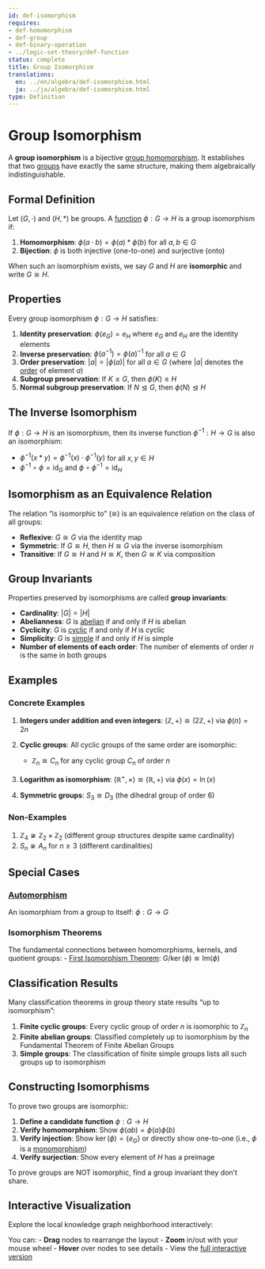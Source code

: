 ```yaml
---
id: def-isomorphism
requires:
- def-homomorphism
- def-group
- def-binary-operation
- ../logic-set-theory/def-function
status: complete
title: Group Isomorphism
translations:
  en: ../en/algebra/def-isomorphism.html
  ja: ../ja/algebra/def-isomorphism.html
type: Definition
---
```


# Group Isomorphism {#def-isomorphism}

A **group isomorphism** is a bijective [group homomorphism](def-homomorphism.qmd). It establishes that two [groups](def-group.qmd) have exactly the same structure, making them algebraically indistinguishable.

## Formal Definition

Let $(G, \cdot)$ and $(H, *)$ be groups. A [function](../logic-set-theory/def-function.qmd) $\phi: G \to H$ is a group isomorphism if:

1. **Homomorphism**: $\phi(a \cdot b) = \phi(a) * \phi(b)$ for all $a, b \in G$
2. **Bijection**: $\phi$ is both injective (one-to-one) and surjective (onto)

When such an isomorphism exists, we say $G$ and $H$ are **isomorphic** and write $G \cong H$.

## Properties

Every group isomorphism $\phi: G \to H$ satisfies:

1. **Identity preservation**: $\phi(e_G) = e_H$ where $e_G$ and $e_H$ are the identity elements
2. **Inverse preservation**: $\phi(a^{-1}) = \phi(a)^{-1}$ for all $a \in G$
3. **Order preservation**: $|a| = |\phi(a)|$ for all $a \in G$ (where $|a|$ denotes the [order](def-order.qmd) of element $a$)
4. **Subgroup preservation**: If $K \leq G$, then $\phi(K) \leq H$
5. **Normal subgroup preservation**: If $N \trianglelefteq G$, then $\phi(N) \trianglelefteq H$

## The Inverse Isomorphism

If $\phi: G \to H$ is an isomorphism, then its inverse function $\phi^{-1}: H \to G$ is also an isomorphism:

- $\phi^{-1}(x * y) = \phi^{-1}(x) \cdot \phi^{-1}(y)$ for all $x, y \in H$
- $\phi^{-1} \circ \phi = \text{id}_G$ and $\phi \circ \phi^{-1} = \text{id}_H$

## Isomorphism as an Equivalence Relation

The relation "is isomorphic to" ($\cong$) is an equivalence relation on the class of all groups:

- **Reflexive**: $G \cong G$ via the identity map
- **Symmetric**: If $G \cong H$, then $H \cong G$ via the inverse isomorphism
- **Transitive**: If $G \cong H$ and $H \cong K$, then $G \cong K$ via composition

## Group Invariants

Properties preserved by isomorphisms are called **group invariants**:

- **Cardinality**: $|G| = |H|$
- **Abelianness**: $G$ is [abelian](def-abelian-group.qmd) if and only if $H$ is abelian
- **Cyclicity**: $G$ is [cyclic](def-cyclic-group.qmd) if and only if $H$ is cyclic
- **Simplicity**: $G$ is [simple](def-simple-group.qmd) if and only if $H$ is simple
- **Number of elements of each order**: The number of elements of order $n$ is the same in both groups

## Examples

### Concrete Examples

1. **Integers under addition and even integers**: $(\mathbb{Z}, +) \cong (2\mathbb{Z}, +)$ via $\phi(n) = 2n$

2. **Cyclic groups**: All cyclic groups of the same order are isomorphic:
   - $\mathbb{Z}_n \cong C_n$ for any cyclic group $C_n$ of order $n$

3. **Logarithm as isomorphism**: $(\mathbb{R}^+, \times) \cong (\mathbb{R}, +)$ via $\phi(x) = \ln(x)$

4. **Symmetric groups**: $S_3 \cong D_3$ (the dihedral group of order 6)

### Non-Examples

1. $\mathbb{Z}_4 \not\cong \mathbb{Z}_2 \times \mathbb{Z}_2$ (different group structures despite same cardinality)
2. $S_n \not\cong A_n$ for $n \geq 3$ (different cardinalities)

## Special Cases

### [Automorphism](def-automorphism.qmd)
An isomorphism from a group to itself: $\phi: G \to G$

### Isomorphism Theorems
The fundamental connections between homomorphisms, kernels, and quotient groups:
- [First Isomorphism Theorem](thm-first-isomorphism.qmd): $G/\ker(\phi) \cong \text{Im}(\phi)$

## Classification Results

Many classification theorems in group theory state results "up to isomorphism":

1. **Finite cyclic groups**: Every cyclic group of order $n$ is isomorphic to $\mathbb{Z}_n$
2. **Finite abelian groups**: Classified completely up to isomorphism by the Fundamental Theorem of Finite Abelian Groups
3. **Simple groups**: The classification of finite simple groups lists all such groups up to isomorphism

## Constructing Isomorphisms

To prove two groups are isomorphic:

1. **Define a candidate function** $\phi: G \to H$
2. **Verify homomorphism**: Show $\phi(ab) = \phi(a)\phi(b)$
3. **Verify injection**: Show $\ker(\phi) = \{e_G\}$ or directly show one-to-one (i.e., $\phi$ is a [monomorphism](../category-theory/def-monomorphism.qmd))
4. **Verify surjection**: Show every element of $H$ has a preimage

To prove groups are NOT isomorphic, find a group invariant they don't share.

## Interactive Visualization

Explore the local knowledge graph neighborhood interactively:

::: {.graph-viz data-id="def-isomorphism" data-width="700" data-height="500"}
:::

You can:
- **Drag** nodes to rearrange the layout
- **Zoom** in/out with your mouse wheel
- **Hover** over nodes to see details
- View the [full interactive version](../../output/interactive/en/def-isomorphism.html){target="_blank"}
